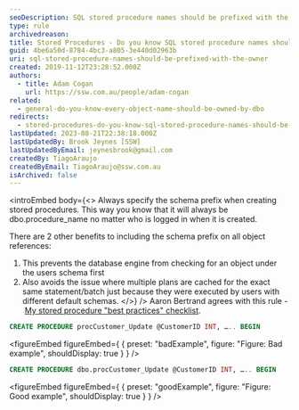 ```yaml
---
seoDescription: SQL stored procedure names should be prefixed with the owner to avoid ambiguity and ensure consistency across different database users.
type: rule
archivedreason:
title: Stored Procedures - Do you know SQL stored procedure names should be prefixed with the owner?
guid: 4be6a50d-8784-4bc3-a805-3e440d02963b
uri: sql-stored-procedure-names-should-be-prefixed-with-the-owner
created: 2019-11-12T23:28:52.000Z
authors:
  - title: Adam Cogan
    url: https://ssw.com.au/people/adam-cogan
related:
  - general-do-you-know-every-object-name-should-be-owned-by-dbo
redirects:
  - stored-procedures-do-you-know-sql-stored-procedure-names-should-be-prefixed-with-the-owner
lastUpdated: 2023-08-21T22:38:18.000Z
lastUpdatedBy: Brook Jeynes [SSW]
lastUpdatedByEmail: jeynesbrook@gmail.com
createdBy: TiagoAraujo
createdByEmail: TiagoAraujo@ssw.com.au
isArchived: false
---
```


<introEmbed
  body={<>
Always specify the schema prefix when creating stored procedures. This way you know that it will always be dbo.procedure_name no matter who is logged in when it is created.

There are 2 other benefits to including the schema prefix on all object references:

1. This prevents the database engine from checking for an object under the users schema first
2. Also avoids the issue where multiple plans are cached for the exact same statement/batch just because they were executed by users with different default schemas.
  </>}
/>
Aaron Bertrand agrees with this rule - [My stored procedure "best practices" checklist](https://sqlblog.org/2008/10/30/my-stored-procedure-best-practices-checklist).

```sql
CREATE PROCEDURE procCustomer_Update @CustomerID INT, ….. BEGIN
```
<figureEmbed figureEmbed={ {
  preset: "badExample",
  figure: "Figure: Bad example",
  shouldDisplay: true
} } />


```sql
CREATE PROCEDURE dbo.procCustomer_Update @CustomerID INT, ….. BEGIN
```
<figureEmbed figureEmbed={ {
  preset: "goodExample",
  figure: "Figure: Good example",
  shouldDisplay: true
} } />
